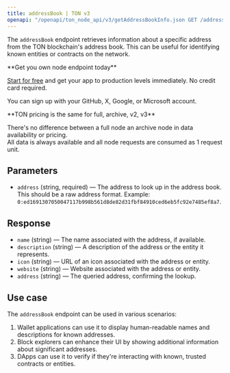 ---
title: addressBook | TON v3
openapi: "/openapi/ton_node_api/v3/getAddressBookInfo.json GET /addressBook"
---

The `addressBook` endpoint retrieves information about a specific address from the TON blockchain's address book. This can be useful for identifying known entities or contracts on the network.

<Check>
**Get you own node endpoint today**

[Start for free](https://console.chainstack.com/) and get your app to production levels immediately. No credit card required.

You can sign up with your GitHub, X, Google, or Microsoft account.
</Check>

<Note>
**TON pricing is the same for full, archive, v2, v3**

There's no difference between a full node an archive node in data availability or pricing.  
All data is always available and all node requests are consumed as 1 request unit.
</Note>

  

## Parameters

* `address` (string, required) — The address to look up in the address book. This should be a raw address format. Example: `0:ed1691307050047117b998b561d8de82d31fbf84910ced6eb5fc92e7485ef8a7`.

## Response

* `name` (string) — The name associated with the address, if available.
* `description` (string) — A description of the address or the entity it represents.
* `icon` (string) — URL of an icon associated with the address or entity.
* `website` (string) — Website associated with the address or entity.
* `address` (string) — The queried address, confirming the lookup.

## Use case

The `addressBook` endpoint can be used in various scenarios:

1. Wallet applications can use it to display human-readable names and descriptions for known addresses.
2. Block explorers can enhance their UI by showing additional information about significant addresses.
3. DApps can use it to verify if they're interacting with known, trusted contracts or entities.

